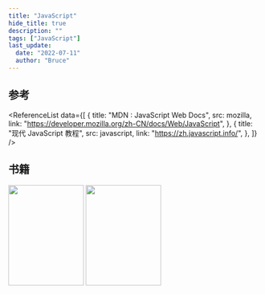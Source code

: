 ```yaml
---
title: "JavaScript"
hide_title: true
description: ""
tags: ["JavaScript"]
last_update:
  date: "2022-07-11"
  author: "Bruce"
---
```



<FeatureIcon src={javascript} title="JavaScript" />
<LinkList
  data={[
    {
      title: "数据类型",
      link: "/docs/javascript/data-type",
      src: javascript,
    },
    {
      title: "表达式",
      link: "/docs/javascript/expressions",
      src: javascript,
    },
    {
      title: "运算符",
      link: "/docs/javascript/operators",
      src: javascript,
    },
    {
      title: "引用类型",
      link: "/docs/javascript/reference-types",
      src: javascript,
    },
    {
      title: "解决方案",
      link: "/docs/javascript/solutions",
      src: javascript,
    },
  ]}
/>

## 参考

<ReferenceList
  data={[
    {
      title: "MDN : JavaScript Web Docs",
      src: mozilla,
      link: "https://developer.mozilla.org/zh-CN/docs/Web/JavaScript",
    },
    {
      title: "现代 JavaScript 教程",
      src: javascript,
      link: "https://zh.javascript.info/",
    },
  ]}
/>

## 书籍

<!-- TODO - Create a component named BookList -->

<div style={{ display: "flex", gap: 12 }}>
  <img
    style={{ boxShadow: "3px 3px 6px -3px black" }}
    height="200"
    width="150"
    src={javascriptRedBook}
  />
  <img
    style={{ boxShadow: "3px 3px 6px -3px black" }}
    height="200"
    width="150"
    src={eloquentJavascript}
  />
</div>
